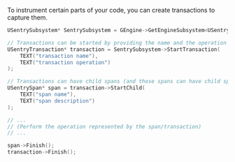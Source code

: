 To instrument certain parts of your code, you can create transactions to capture them.

```cpp
USentrySubsystem* SentrySubsystem = GEngine->GetEngineSubsystem<USentrySubsystem>();

// Transactions can be started by providing the name and the operation
USentryTransaction* transaction = SentrySubsystem->StartTransaction(
    TEXT("transaction name"),
    TEXT("transaction operation")
);

// Transactions can have child spans (and those spans can have child spans as well)
USentrySpan* span = transaction->StartChild(
    TEXT("span name"),
    TEXT("span description")
);

// ...
// (Perform the operation represented by the span/transaction)
// ...

span->Finish();
transaction->Finish();
```
